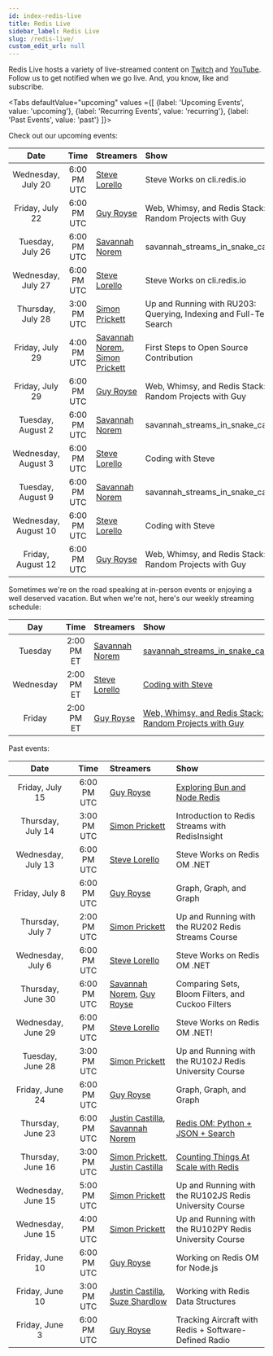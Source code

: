 ```yaml
---
id: index-redis-live
title: Redis Live
sidebar_label: Redis Live
slug: /redis-live/
custom_edit_url: null
---
```


Redis Live hosts a variety of live-streamed content on [Twitch][twitch] and [YouTube][yt]. Follow us to get notified when we go live. And, you know, like and subscribe.

<Tabs
   defaultValue="upcoming"
   values ={[
    {label: 'Upcoming Events', value:  'upcoming'},
    {label: 'Recurring Events', value: 'recurring'},
    {label: 'Past Events', value: 'past'}
   ]}>

  <TabItem value="upcoming">

Check out our upcoming events:

|        Date          |    Time     | Streamers                                             | Show                                                               |
| :------------------: | :---------: | :---------------------------------------------------- | :----------------------------------------------------------------- |
|  Wednesday, July 20  | 6:00 PM UTC | [Steve Lorello][steve]                                | Steve Works on cli.redis.io                                        |
|   Friday, July 22    | 6:00 PM UTC | [Guy Royse][guy]                                      | Web, Whimsy, and Redis Stack: Random Projects with Guy             |
|   Tuesday, July 26   | 6:00 PM UTC | [Savannah Norem][norem]                               | savannah_streams_in_snake_case                                     |
|  Wednesday, July 27  | 6:00 PM UTC | [Steve Lorello][steve]                                | Steve Works on cli.redis.io                                        |
|  Thursday, July 28   | 3:00 PM UTC | [Simon Prickett][simon]                               | Up and Running with RU203: Querying, Indexing and Full-Text Search |
|   Friday, July 29    | 4:00 PM UTC | [Savannah Norem][norem], [Simon Prickett][simon]      | First Steps to Open Source Contribution                            |
|   Friday, July 29    | 6:00 PM UTC | [Guy Royse][guy]                                      | Web, Whimsy, and Redis Stack: Random Projects with Guy             |
|  Tuesday, August 2   | 6:00 PM UTC | [Savannah Norem][norem]                               | savannah_streams_in_snake_case                                     |
| Wednesday, August 3  | 6:00 PM UTC | [Steve Lorello][steve]                                | Coding with Steve                                                  |
|  Tuesday, August 9   | 6:00 PM UTC | [Savannah Norem][norem]                               | savannah_streams_in_snake_case                                     |
| Wednesday, August 10 | 6:00 PM UTC | [Steve Lorello][steve]                                | Coding with Steve                                                  |
|  Friday, August 12   | 6:00 PM UTC | [Guy Royse][guy]                                      | Web, Whimsy, and Redis Stack: Random Projects with Guy             |

  </TabItem>
  <TabItem value="recurring">

Sometimes we're on the road speaking at in-person events or enjoying a well deserved vacation. But when we're not, here's our weekly streaming schedule:

|    Day    |    Time    | Streamers               | Show                                                             |
| :-------: | :--------: | :---------------------- | :--------------------------------------------------------------- |
|  Tuesday  | 2:00 PM ET | [Savannah Norem][norem] | [savannah_streams_in_snake_case][twitch]                         |
| Wednesday | 2:00 PM ET | [Steve Lorello][steve]  | [Coding with Steve][twitch]                                      |
|  Friday   | 2:00 PM ET | [Guy Royse][guy]        | [Web, Whimsy, and Redis Stack: Random Projects with Guy][twitch] |

  </TabItem>
  <TabItem value="past">

Past events:

|        Date          |    Time     | Streamers                                             | Show                                                    |
| :------------------: | :---------: | :---------------------------------------------------- | :------------------------------------------------------ |
|   Friday, July 15    | 6:00 PM UTC | [Guy Royse][guy]                                      | [Exploring Bun and Node Redis][3]                       |
|  Thursday, July 14   | 3:00 PM UTC | [Simon Prickett][simon]                               | Introduction to Redis Streams with RedisInsight         |
|  Wednesday, July 13  | 6:00 PM UTC | [Steve Lorello][steve]                                | Steve Works on Redis OM .NET                            |
|    Friday, July 8    | 6:00 PM UTC | [Guy Royse][guy]                                      | Graph, Graph, and Graph                                 |
|   Thursday, July 7   | 2:00 PM UTC | [Simon Prickett][simon]                               | Up and Running with the RU202 Redis Streams Course      |
|  Wednesday, July 6   | 6:00 PM UTC | [Steve Lorello][steve]                                | Steve Works on Redis OM .NET                            |
|  Thursday, June 30   | 6:00 PM UTC | [Savannah Norem][norem], [Guy Royse][guy]             | Comparing Sets, Bloom Filters, and Cuckoo Filters       |
|  Wednesday, June 29  | 6:00 PM UTC | [Steve Lorello][steve]                                | Steve Works on Redis OM .NET!                           |
|   Tuesday, June 28   | 3:00 PM UTC | [Simon Prickett][simon]                               | Up and Running with the RU102J Redis University Course  |
|   Friday, June 24    | 6:00 PM UTC | [Guy Royse][guy]                                      | Graph, Graph, and Graph                                 |
|  Thursday, June 23   | 6:00 PM UTC | [Justin Castilla][justin], [Savannah Norem][norem]    | [Redis OM: Python + JSON + Search][2]                   |
|  Thursday, June 16   | 3:00 PM UTC | [Simon Prickett][simon], [Justin Castilla][justin]    | [Counting Things At Scale with Redis][1]                |
|  Wednesday, June 15  | 5:00 PM UTC | [Simon Prickett][simon]                               | Up and Running with the RU102JS Redis University Course |
|  Wednesday, June 15  | 4:00 PM UTC | [Simon Prickett][simon]                               | Up and Running with the RU102PY Redis University Course |
|   Friday, June 10    | 6:00 PM UTC | [Guy Royse][guy]                                      | Working on Redis OM for Node.js                         |
|   Friday, June 10    | 3:00 PM UTC | [Justin Castilla][justin], [Suze Shardlow][suze]      | Working with Redis Data Structures                      |
|    Friday, June 3    | 6:00 PM UTC | [Guy Royse][guy]                                      | Tracking Aircraft with Redis + Software-Defined Radio   |

  </TabItem>
</Tabs>

<!-- Links to streamers -->
[bsb]: https://twitter.com/bsbodden
[guy]: https://twitter.com/guyroyse
[justin]: https://twitter.com/JustCastilla
[norem]: https://twitter.com/sav_norem
[simon]: https://twitter.com/simon_prickett
[steve]: https://twitter.com/slorello
[suze]: https://twitter.com/SuzeShardlow

<!-- Links to platforms -->
[twitch]: https://twitch.tv/redisinc
[yt]: https://www.youtube.com/redisinc

<!-- Links to specific videos -->
[3]: https://www.youtube.com/watch?v=aWJ9mfmHqfw
[2]: https://www.youtube.com/watch?v=ZP2j7bmWfmU
[1]: https://www.youtube.com/watch?v=FAJXq5Qqc0Y
